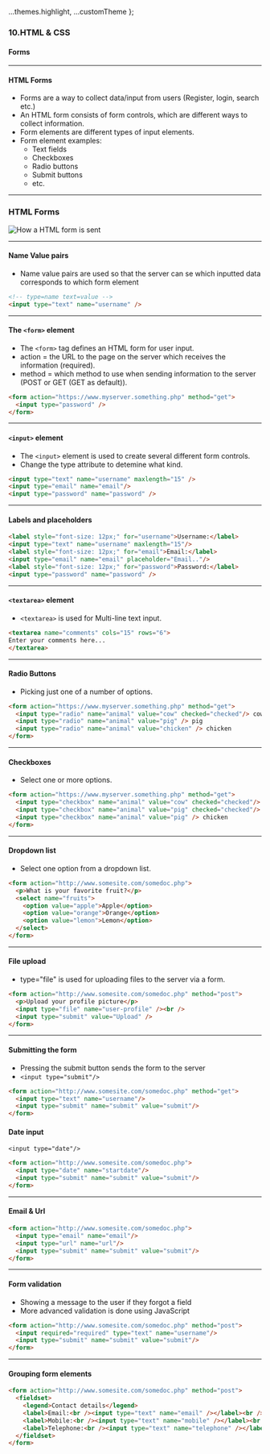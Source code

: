 
  ...themes.highlight,
  ...customTheme
};



### 10.HTML & CSS
#### Forms


---

#### HTML Forms

* Forms are a way to collect data/input from users (Register, login, search etc.)
* An HTML form consists of form controls, which are different ways to collect information.
* Form elements are different types of input elements.
* Form element examples:
  * Text fields
  * Checkboxes
  * Radio buttons
  * Submit buttons
  * etc.




---

### HTML Forms
<img  src={img0} alt="How a HTML form is sent"/>


---

####  Name Value pairs
* Name value pairs are used so that the server can se which inputted data corresponds to which form element

```HTML
<!-- type=name text=value -->
<input type="text" name="username" />
```



---

####  The ```<form>``` element
* The ```<form>``` tag defines an HTML form for user input.
* action = the URL to the page on the server which receives the information (required).
* method = which method to use when sending information to the server (POST or GET (GET as default)).

```HTML
<form action="https://www.myserver.something.php" method="get">
  <input type="password" />
</form>
```



---

####  ```<input>``` element

* The ```<input>``` element is used to create several different form controls.
* Change the type attribute to detemine what kind.

```HTML
<input type="text" name="username" maxlength="15" />
<input type="email" name="email"/>
<input type="password" name="password" />
```

---

####  Labels and placeholders

```HTML
<label style="font-size: 12px;" for="username">Username:</label>
<input type="text" name="username" maxlength="15"/>
<label style="font-size: 12px;" for="email">Email:</label>
<input type="email" name="email" placeholder="Email.."/>
<label style="font-size: 12px;" for="password">Password:</label>
<input type="password" name="password" />
```

---

####  ```<textarea>``` element

* ```<textarea>``` is used for Multi-line text input.

```HTML
<textarea name="comments" cols="15" rows="6">
Enter your comments here...
</textarea>
```

---

####  Radio Buttons

* Picking just one of a number of options.

```HTML
<form action="https://www.myserver.something.php" method="get">
  <input type="radio" name="animal" value="cow" checked="checked"/> cow
  <input type="radio" name="animal" value="pig" /> pig
  <input type="radio" name="animal" value="chicken" /> chicken
</form>
```

---

####  Checkboxes

* Select one or more options.

```HTML
<form action="https://www.myserver.something.php" method="get">
  <input type="checkbox" name="animal" value="cow" checked="checked"/> cow
  <input type="checkbox" name="animal" value="pig" checked="checked"/> pig
  <input type="checkbox" name="animal" value="pig" /> chicken
</form>
```

---

####  Dropdown list

* Select one option from a dropdown list.

```HTML
<form action="http://www.somesite.com/somedoc.php">
  <p>What is your favorite fruit?</p>
  <select name="fruits">
    <option value="apple">Apple</option>
    <option value="orange">Orange</option>
    <option value="lemon">Lemon</option>
  </select>
</form>
```

---

####  File upload

* type="file" is used for uploading files to the server via a form.

```HTML
<form action="http://www.somesite.com/somedoc.php" method="post">
  <p>Upload your profile picture</p>
  <input type="file" name="user-profile" /><br />
  <input type="submit" value="Upload" />
</form>
```

---

####  Submitting the form

* Pressing the submit button sends the form to the server
* ```<input type="submit"/>```

```HTML
<form action="http://www.somesite.com/somedoc.php" method="get">
  <input type="text" name="username"/>
  <input type="submit" name="submit" value="submit"/>
</form>
```

####  Date input
```<input type="date"/>```

```HTML
<form action="http://www.somesite.com/somedoc.php">
  <input type="date" name="startdate"/>
  <input type="submit" name="submit" value="submit"/>
</form>
```

---

####  Email & Url

```HTML
<form action="http://www.somesite.com/somedoc.php">
  <input type="email" name="email"/>
  <input type="url" name="url"/>
  <input type="submit" name="submit" value="submit"/>
</form>
```

---

####  Form validation
* Showing a message to the user if they forgot a field
* More advanced validation is done using JavaScript

```HTML
<form action="http://www.somesite.com/somedoc.php" method="post">
  <input required="required" type="text" name="username"/>
  <input type="submit" name="submit" value="submit"/>
</form>
```

---

####  Grouping form elements

```HTML
<form action="http://www.somesite.com/somedoc.php" method="post">
  <fieldset>
    <legend>Contact details</legend>
    <label>Email:<br /><input type="text" name="email" /></label><br />
    <label>Mobile:<br /><input type="text" name="mobile" /></label><br />
    <label>Telephone:<br /><input type="text" name="telephone" /></label>
  </fieldset>
</form>
```
